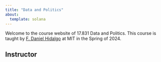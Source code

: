 ```yaml
---
title: "Data and Politics"
about:
  template: solana
---
```


Welcome to the course website of 17.831 Data and Politics. This course is taught by [F. Daniel Hidalgo](https://www.dhidalgo.me) at MIT in the Spring of 2024. 

## Instructor
